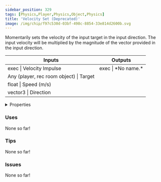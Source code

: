 ```yaml
---
sidebar_position: 329
tags: [Physics,Player,Physics,Object,Physics]
title: 'Velocity Set (Deprecated)'
image: /img/chip/f97c530d-03bf-498c-8854-33e814d2600b.svg
---
```


Momentarily sets the velocity of the input target in the input direction. The input velocity will be multiplied by the magnitude of the vector provided in the input direction.



<IChip uuid="f97c530d-03bf-498c-8854-33e814d2600b"/>

<table><thead><tr><th>Inputs</th><th>Outputs</th></tr></thead><tbody><tr><td>exec | Velocity Impulse</td><td>exec | *No name.*</td></tr><tr><td>Any (player, rec room object) | Target</td><td /></tr><tr><td>float | Speed (m/s)</td><td /></tr><tr><td>vector3 | Direction</td><td /></tr></tbody></table>

<details>
  <summary>Properties</summary>
  <div>
    <div>
    <table>
      <tbody>
        <tr>
          <td>Is beta required?</td>
          <td>No</td>
        </tr>
        <tr>
          <td>Is chip a trolling risk?</td>
          <td>No</td>
        </tr>
        <tr>
          <td>Is chip a role assignment risk?</td>
          <td>No</td>
        </tr>
        <tr>
          <td>Chip UUID</td>
          <td>f97c530d-03bf-498c-8854-33e814d2600b</td>
        </tr>
        <tr>
          <td>Room availability</td>
          <td>Available everywhere</td>
        </tr>
      </tbody>
    </table>
    </div>
  </div>
</details>

### Uses

None so far!

### Tips

None so far!

### Issues

None so far!